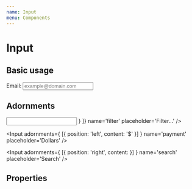 ```yaml
---
name: Input
menu: Components
---
```



# Input

## Basic usage

<Playground>
  Email: <Input name='email' placeholder='example@domain.com' type='email' />
</Playground>

## Adornments
<Playground>
  <Input adornments={[
    { position: 'left', content: <Icon name='filter_list' /> }
  ]} name='filter' placeholder='Filter…' />

  <Input adornments={
    [{ position: 'left', content: '$' }]
  } name='payment' placeholder='Dollars' />

  <Input adornments={
    [{ position: 'right', content: <Icon name='search' /> }]
  } name='search' placeholder='Search' />
</Playground>

## Properties

<Props of={Input}></Props>
